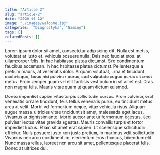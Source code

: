 ```yaml
---
title: "Article 2"
slug: "article-2"
date: "2020-04-12"
image: "./images/welcome.jpg"
categories: ["Diagnostyka", "Gaming"]
tags: []
relatedPosts: []
---
```

Lorem ipsum dolor sit amet, consectetur adipiscing elit. Nulla est metus, volutpat at justo et, vehicula posuere nulla. Duis nec feugiat eros, at ullamcorper felis. In hac habitasse platea dictumst. Sed condimentum faucibus accumsan. In hac habitasse platea dictumst. Pellentesque a pretium mauris, at venenatis dolor. Aliquam volutpat, urna et tincidunt scelerisque, lacus nisi pulvinar purus, sed vulputate augue purus sit amet metus. Proin semper quam vel elit facilisis vestibulum in sit amet est. Cras non magna felis. Mauris vitae quam ut quam dictum euismod.

Donec imperdiet sapien vitae turpis sollicitudin cursus. Proin pulvinar, erat venenatis ornare tincidunt, felis tellus venenatis purus, eu tincidunt metus arcu at velit. Morbi vel fermentum neque, vitae vehicula risus. Aliquam augue massa, ultricies vitae tincidunt sit amet, malesuada eget lacus. Vivamus at dignissim ante. Morbi auctor ante ut fermentum egestas. Sed pulvinar lectus vitae gravida egestas. Mauris convallis turpis et tortor imperdiet luctus. Etiam sit amet erat sapien. Ut scelerisque sollicitudin efficitur. Nulla posuere justo non justo pretium, in maximus velit sollicitudin. Vivamus nec arcu condimentum, elementum eros rhoncus, bibendum elit. Nunc massa tellus, laoreet non arcu sit amet, pellentesque placerat felis. Donec at ultrices dui.
